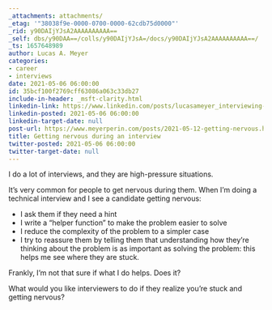 ```yaml
---
_attachments: attachments/
_etag: '"38038f9e-0000-0700-0000-62cdb75d0000"'
_rid: y90DAIjYJsA2AAAAAAAAAA==
_self: dbs/y90DAA==/colls/y90DAIjYJsA=/docs/y90DAIjYJsA2AAAAAAAAAA==/
_ts: 1657648989
author: Lucas A. Meyer
categories:
- career
- interviews
date: 2021-05-06 06:00:00
id: 35bcf100f2769cff63086a063c33db27
include-in-header: _msft-clarity.html
linkedin-link: https://www.linkedin.com/posts/lucasameyer_interviewing-career-activity-6791791375642951680-d9Ir
linkedin-posted: 2021-05-06 06:00:00
linkedin-target-date: null
post-url: https://www.meyerperin.com/posts/2021-05-12-getting-nervous.html
title: Getting nervous during an interview
twitter-posted: 2021-05-06 06:00:00
twitter-target-date: null
---
```


I do a lot of interviews, and they are high-pressure situations. 

It's very common for people to get nervous during them. When I'm doing a technical interview and I see a candidate getting nervous:

- I ask them if they need a hint
- I write a "helper function" to make the problem easier to solve
- I reduce the complexity of the problem to a simpler case
- I try to reassure them by telling them that understanding how they're thinking about the problem is as important as solving the problem: this helps me see where they are stuck.

Frankly, I'm not that sure if what I do helps. Does it?

What would you like interviewers to do if they realize you're stuck and getting nervous?
